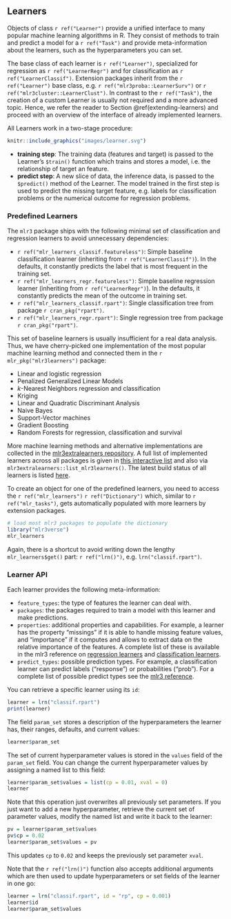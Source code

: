 ## Learners {#learners}

Objects of class `r ref("Learner")` provide a unified interface to many popular machine learning algorithms in R.
They consist of methods to train and predict a model for a `r ref("Task")` and provide meta-information about the learners, such as the hyperparameters you can set.

The base class of each learner is `r ref("Learner")`, specialized for regression as `r ref("LearnerRegr")` and for classification as `r ref("LearnerClassif")`.
Extension packages inherit from the `r ref("Learner")` base class, e.g. `r ref("mlr3proba::LearnerSurv")` or `r ref("mlr3cluster::LearnerClust")`.
In contrast to the `r ref("Task")`, the creation of a custom Learner is usually not required and a more advanced topic.
Hence, we refer the reader to Section \@ref(extending-learners) and proceed with an overview of the interface of already implemented learners.

All Learners work in a two-stage procedure:
```r
knitr::include_graphics("images/learner.svg")
```

* **training step**: The training data (features and target) is passed to the Learner's `$train()` function which trains and stores a model, i.e. the relationship of target an feature.
* **predict step**: A new slice of data, the inference data, is passed to the `$predict()` method of the Learner.
  The model trained in the first step is used to predict the missing target feature, e.g. labels for classification problems or the numerical outcome for regression problems.


### Predefined Learners

The `mlr3` package ships with the following minimal set of classification and regression learners to avoid unnecessary dependencies:

* `r ref("mlr_learners_classif.featureless")`: Simple baseline classification learner (inheriting from `r ref("LearnerClassif")`).
  In the defaults, it constantly predicts the label that is most frequent in the training set.
* `r ref("mlr_learners_regr.featureless")`: Simple baseline regression learner (inheriting from `r ref("LearnerRegr")`).
  In the defaults, it constantly predicts the mean of the outcome in training set.
* `r ref("mlr_learners_classif.rpart")`: Single classification tree from package `r cran_pkg("rpart")`.
* `r ref("mlr_learners_regr.rpart")`: Single regression tree from package `r cran_pkg("rpart")`.

This set of baseline learners is usually insufficient for a real data analysis.
Thus, we have cherry-picked one implementation of the most popular machine learning method and connected them in the `r mlr_pkg("mlr3learners")` package:

* Linear and logistic regression
* Penalized Generalized Linear Models
* $k$-Nearest Neighbors regression and classification
* Kriging
* Linear and Quadratic Discriminant Analysis
* Naive Bayes
* Support-Vector machines
* Gradient Boosting
* Random Forests for regression, classification and survival

More machine learning methods and alternative implementations are collected in the [mlr3extralearners repository](https://github.com/mlr-org/mlr3extralearners/).
A full list of implemented learners across all packages is given in [this interactive list](https://mlr3extralearners.mlr-org.com/articles/learners/list_learners.html) and also via `mlr3extralearners::list_mlr3learners()`.
The latest build status of all learners is listed [here](https://mlr3extralearners.mlr-org.com/articles/learners/learner_status.html).


To create an object for one of the predefined learners, you need to access the `r ref("mlr_learners")` `r ref("Dictionary")` which, similar to `r ref("mlr_tasks")`, gets automatically populated with more learners by extension packages.

```r
# load most mlr3 packages to populate the dictionary
library("mlr3verse")
mlr_learners
```

Again, there is a shortcut to avoid writing down the lengthy `mlr_learners$get()` part: `r ref("lrn()")`, e.g. `lrn("classif.rpart")`.


### Learner API

Each learner provides the following meta-information:

* `feature_types`: the type of features the learner can deal with.
* `packages`: the packages required to train a model with this learner and make predictions.
* `properties`: additional properties and capabilities.
  For example, a learner has the property "missings" if it is able to handle missing feature values, and "importance" if it computes and allows to extract data on the relative importance of the features.
  A complete list of these is available in the mlr3 reference on [regression learners](https://mlr3.mlr-org.com/reference/LearnerRegr.html#construction) and [classification learners](https://mlr3.mlr-org.com/reference/LearnerClassif.html#construction).
* `predict_types`: possible prediction types. For example, a classification learner can predict labels ("response") or probabilities ("prob"). For a complete list of possible predict types see the [mlr3 reference](https://mlr3.mlr-org.com/reference/Learner.html#construction).

You can retrieve a specific learner using its `id`:

```r
learner = lrn("classif.rpart")
print(learner)
```

The field `param_set` stores a description of the hyperparameters the learner has, their ranges, defaults, and current values:

```r
learner$param_set
```

The set of current hyperparameter values is stored in the `values` field of the `param_set` field.
You can change the current hyperparameter values by assigning a named list to this field:

```r
learner$param_set$values = list(cp = 0.01, xval = 0)
learner
```

Note that this operation just overwrites all previously set parameters.
If you just want to add a new hyperparameter, retrieve the current set of parameter values, modify the named list and write it back to the learner:

```r
pv = learner$param_set$values
pv$cp = 0.02
learner$param_set$values = pv
```

This updates `cp` to `0.02` and keeps the previously set parameter `xval`.

Note that the `r ref("lrn()")` function also accepts additional arguments which are then used to update hyperparameters or set fields of the learner in one go:

```r
learner = lrn("classif.rpart", id = "rp", cp = 0.001)
learner$id
learner$param_set$values
```
